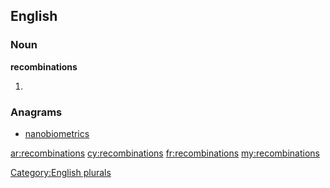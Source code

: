 ==English==

===Noun===
'''recombinations'''

# {{plural of|[[recombination]]}}

===Anagrams===
* [[nanobiometrics#English|nanobiometrics]]

[[Category:English plurals]]

[[ar:recombinations]]
[[cy:recombinations]]
[[fr:recombinations]]
[[my:recombinations]]